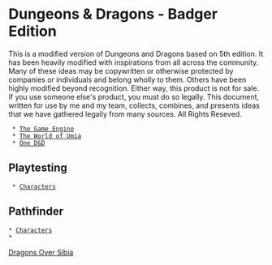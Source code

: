 = Dungeons & Dragons - Badger Edition =
This is a modified version of Dungeons and Dragons based on 5th edition.  It has been heavily modified with inspirations from all across the community.  Many of these ideas may be copywritten or otherwise protected by companies or individuals and belong wholly to them.  Others have been highly modified beyond recognition.  Either way, this product is not for sale.  If you use someone else's product, you must do so legally.  This document, written for use by me and my team, collects, combines, and presents ideas that we have gathered legally from many sources.  All Rights Reseved.

  * [[engine/index|The Game Engine]]
  * [[worlds/umia/index|The World of Umia]]
  * [[odnd/index|One D&D]]


== Playtesting ==
  * [[characters/index|Characters]]

== Pathfinder ==
 * [[pf2e/characters|Characters]]
 * 

[[dos/index|Dragons Over Sibia]]
